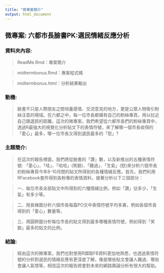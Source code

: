 ---
title: "微專案簡介"
output: html_document
---

## 微專案: 六都市長臉書PK:選民情緒反應分析

### 資料夾內容:
  > ReadMe.Rmd：專案簡介
  
  > midtermbonus.Rmd：專案程式碼
  
  > midtermbonus.html：分析結果輸出

### 動機: 
  > 臉書不只是人際朋友之間培養感情、交流意見的地方，更是公眾人物吸引粉絲注意的場域。在六都之中，每一位市長都擁有自己的粉絲專頁，用以拉近自己跟選民的距離。這次的微專案，我們希望從六都市長們的粉絲專頁中，透過R最強大的視覺化分析貼文下的表情符號，來了解哪一個市長收得的「愛心」最多，哪一位市長又得到選民最多的「怒」?
  
### 主題簡介:
  > 在這次的報告裡面，我們將從臉書的「讚」數，以及新推出的五種表情符號: 「愛心」、「哇」、「哈哈」(笑臉)、「難過」、「生氣」(怒)來分析六個市長的粉絲專頁今年8-10月間的貼文所得到的各種情緒反應。首先，我們利用RFacebook套件得到各粉專的表情資料，接著分析以下三個部分：
  
  > 一、每位市長全部貼文中所得到的六種情緒比例，例如「讚」佔多少，「生氣」有多少等。
  
  > 二、用長條圖分析六個市長每篇PO文中表情符號平均多寡，例如各個市長得到的「愛心」數量等。
  
  > 三、用圓餅圖分析每位市長的貼文得到最多哪種表情符號，例如得到「笑臉」最多的貼文的比例。
  
### 結論:
  > 經由這次的微專案，我們也對使用R擷取FB資料更加地熟悉，也透過表情符號的分析對選民的情緒反應有更深度了解，像是哪些貼文會讓人難過、哪些會讓人氣憤等，相信這次的報告將會對未來的網路輿論分析有很大的幫助。
